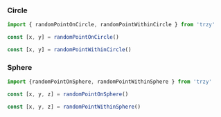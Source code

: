 

<Meta title='Math' />

### Circle

```ts
import { randomPointOnCircle, randomPointWithinCircle } from 'trzy'

const [x, y] = randomPointOnCircle()

const [x, y] = randomPointWithinCircle()
```

### Sphere

```ts
import {randomPointOnSphere, randomPointWithinSphere } from 'trzy'

const [x, y, z] = randomPointOnSphere()

const [x, y, z] = randomPointWithinSphere()
```

